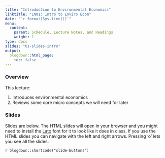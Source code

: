 ```yaml
---
title: "Introduction to Environmental Economics"
linktitle: "LN01: Intro to Enviro Econ"
date: "`r format(Sys.time())`"
menu:
  content:
    parent: Schedule, Lecture Notes, and Readings
    weight: 1
type: docs
slides: "01-slides-intro"
output:
  blogdown::html_page:
    toc: false
---
```


### Overview

This lecture:

1. Introduces environmental economics
2. Reviews some core micro concepts we will need for later

### Slides

Slides are below. 
The HTML slides will open in your browser and you might need to install the [Lato](https://fonts.google.com/specimen/Lato) font for it to look like it does in class.
If you use the HTML slides you can navigate with the left and right arrows.
Pressing 'o' lets you see all the slides.

`r blogdown::shortcode("slide-buttons")`